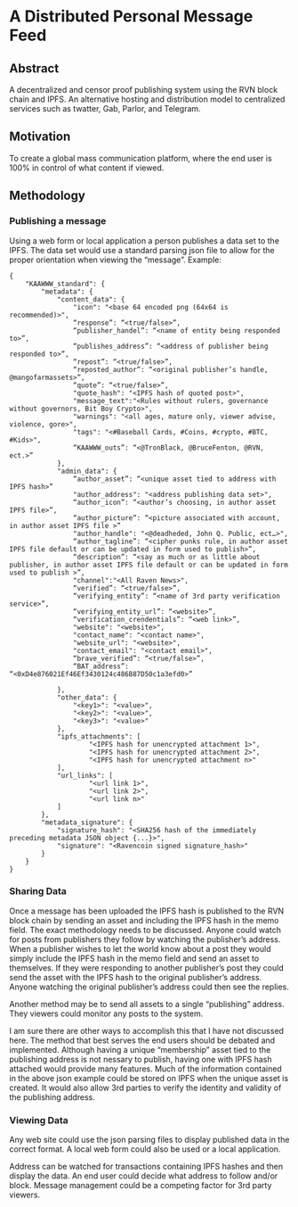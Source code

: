 = A Distributed Personal Message Feed =

==Abstract==

A decentralized and censor proof publishing system using the RVN block chain and IPFS.  An alternative hosting and distribution model to centralized 
services such as twatter, Gab, Parlor, and Telegram. 

==Motivation==

To create a global mass communication platform, where the end user is 100% in control of what content if viewed. 

==Methodology== 	

===Publishing a message===

Using a web form or local application a person publishes a data set to the IPFS.  The data set would use a standard parsing json file to allow for the 
proper orientation when viewing the “message”.  Example:

<pre>
{
	"KAAWWW_standard": {
		"metadata": {
			"content_data": {
				"icon": "<base 64 encoded png (64x64 is recommended)>",
				“response”: “<true/false>”,
				“publisher_handel”: “<name of entity being responded to>”,
				“publishes_address”: “<address of publisher being responded to>”,
				“repost”: “<true/false>”,
				“reposted_author”: “<original publisher’s handle, @mangofarmassets>”,
				“quote”: “<true/false>”,
				"quote_hash": "<IPFS hash of quoted post>",
				"message_text":"<Rules without rulers, governance without governors, Bit Boy Crypto>",
				"warnings": "<all ages, mature only, viewer advise, violence, gore>",
				"tags": "<#Baseball Cards, #Coins, #crypto, #BTC, #Kids>",
				“KAAWWW_outs”: “<@TronBlack, @BruceFenton, @RVN, ect.>”
			},
			"admin_data": {
				“author_asset”: “<unique asset tied to address with IPFS hash>”
				"author_address": "<address publishing data set>",
				“author_icon”: “<author’s choosing, in author asset IPFS file>”,
				“author_picture”: “<picture associated with account, in author asset IPFS file >”
				"author_handle": "<@deadheded, John Q. Public, ect…>",
				“author_tagline”: “<cipher punks rule, in author asset IPFS file default or can be updated in form used to publish>”,
				“description”: “<say as much or as little about publisher, in author asset IPFS file default or can be updated in form used to publish >”,
				"channel":"<All Raven News>",
				“verified”: “<true/false>”,
				“verifying_entity”: “<name of 3rd party verification service>”,
				“verifying_entity_url”: “<website>”,
				“verification_crendentials”: “<web link>”,
				"website": "<website>",
				"contact_name": "<contact name>",
				"website_url": "<website>",
				"contact_email": "<contact email>",
				“brave_verified”: “<true/false>”,
				“BAT_address”: “<0xD4e876021Ef46Ef3430124c486B87D50c1a3efd0>”
				
			},
			"other_data": {
				"<key1>": "<value>",
				"<key2>": "<value>",
				"<key3>": "<value>"
			},
			"ipfs_attachments": [
					"<IPFS hash for unencrypted attachment 1>",
					"<IPFS hash for unencrypted attachment 2>",
					"<IPFS hash for unencrypted attachment n>"
			],
			"url_links": [
					"<url link 1>",
					"<url link 2>",
					"<url link n>"
			]
		},
		"metadata_signature": {
			"signature_hash": "<SHA256 hash of the immediately preceding metadata JSON object {...}>",
			"signature": "<Ravencoin signed signature_hash>"
		}
	}
}
</pre>

===Sharing Data===

Once a message has been uploaded the IPFS hash is published to the RVN block chain by sending an asset and including the IPFS hash in the memo field.  The exact 
methodology needs to be discussed.  Anyone could watch for posts from publishers they follow by watching the publisher’s address.  When a publisher wishes to let 
the world know about a post they would simply include the IPFS hash in the memo field and send an asset to themselves.  If they were responding to another 
publisher’s post they could send the asset with the IPFS hash to the original publisher’s address.  Anyone watching the original publisher’s address could then 
see the replies. 

Another method may be to send all assets to a single “publishing” address.  They viewers could monitor any posts to the system.  

I am sure there are other ways to accomplish this that I have not discussed here.  The method that best serves the end users should be debated and implemented. 
Although having a unique “membership” asset tied to the publishing address is not nessary to publish, having one with IPFS hash attached would provide many features.  
Much of the information contained in the above json example could be stored on IPFS when the unique asset is created.  It would also allow 3rd parties to verify the 
identity and validity of the publishing address.

===Viewing Data===

Any web site could use the json parsing files to display published data in the correct format.  A local web form could also be used or a local application.

Address can be watched for transactions containing IPFS hashes and then display the data.  An end user could decide what address to follow and/or block.  Message 
management could be a competing factor for 3rd party viewers. 

